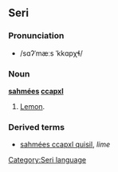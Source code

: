 ==Seri==
[[Category:Seri language]]
===Pronunciation===
*/sɑʔˈmæːs ˈkkɑpχɬ/
===Noun===
'''[[sahmees|sahmées]] [[ccapxl]]'''
#[[Lemon]].
===Derived terms===
*[[sahmées ccapxl quisil]], ''lime''